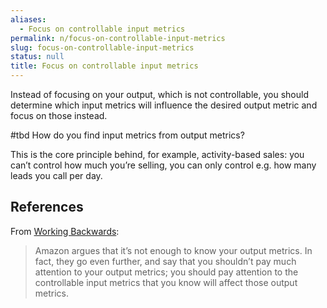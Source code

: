 ```yaml
---
aliases:
  - Focus on controllable input metrics
permalink: n/focus-on-controllable-input-metrics
slug: focus-on-controllable-input-metrics
status: null
title: Focus on controllable input metrics
---
```

Instead of focusing on your output, which is not controllable, you should determine which input metrics will influence the desired output metric and focus on those instead.

#tbd How do you find input metrics from output metrics?

This is the core principle behind, for example, activity-based sales: you can’t control how much you’re selling, you can only control e.g. how many leads you call per day.

## References

From [Working Backwards](https://commoncog.com/blog/working-backwards/):

> Amazon argues that it’s not enough to know your output metrics. In fact, they go even further, and say that you shouldn’t pay much attention to your output metrics; you should pay attention to the controllable input metrics that you know will affect those output metrics.
